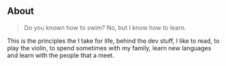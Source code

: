 ## About

> Do you known how to swim? No, but I know how to learn.

This is the principles the I take for life, behind the dev stuff, I like to read, to play the violin, to spend sometimes with my family, learn new languages and learn with the people that a meet.
